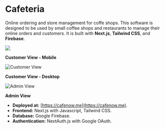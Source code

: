 # Cafeteria

Online ordering and store management for coffe shops. This software is designed to be used by small coffee shops and restaurants to manage their online orders and customers. It is built with **Next.js**, **Tailwind CSS**, and **Firebase**.

![](https://github.com/NextCafeteria/cafeteria/raw/master/docs/screenshot1.png)

**Customer View - Mobile**

![Customer View](/images/screenshot1.png)

**Customer View - Desktop**

![Admin View](/images/screenshot2.png)

**Admin View**

- **Deployed at:** [https://cafenow.me](https://cafenow.me).
- **Frontend:** Next.js with Javascript, Tailwind CSS.
- **Database:** Google Firebase.
- **Authentication:** NextAuth.js with Google OAuth.

